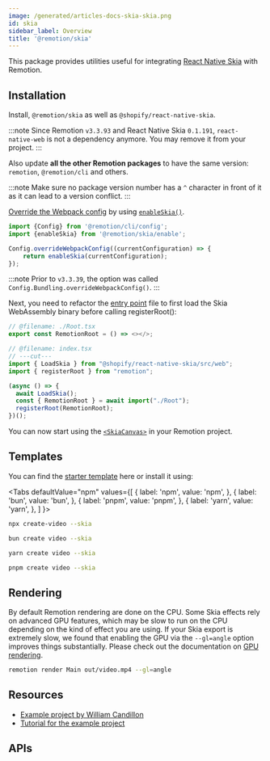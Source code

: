 ```yaml
---
image: /generated/articles-docs-skia-skia.png
id: skia
sidebar_label: Overview
title: '@remotion/skia'
---
```



This package provides utilities useful for integrating [React Native Skia](https://github.com/Shopify/react-native-skia) with Remotion.

## Installation

Install, `@remotion/skia` as well as `@shopify/react-native-skia`.

<Installation pkg="@remotion/skia @shopify/react-native-skia" />

:::note
Since Remotion `v3.3.93` and React Native Skia `0.1.191`, `react-native-web` is not a dependency anymore. You may remove it from your project.
:::

Also update **all the other Remotion packages** to have the same version: `remotion`, `@remotion/cli` and others.

:::note
Make sure no package version number has a `^` character in front of it as it can lead to a version conflict.
:::

[Override the Webpack config](/docs/webpack) by using [`enableSkia()`](/docs/skia/enable-skia).

```ts twoslash title="remotion.config.ts"
import {Config} from '@remotion/cli/config';
import {enableSkia} from '@remotion/skia/enable';

Config.overrideWebpackConfig((currentConfiguration) => {
	return enableSkia(currentConfiguration);
});
```

:::note
Prior to `v3.3.39`, the option was called `Config.Bundling.overrideWebpackConfig()`.
:::

Next, you need to refactor the [entry point](/docs/terminology/entry-point) file to first load the Skia WebAssembly binary before calling registerRoot():

```ts twoslash title="src/index.ts"
// @filename: ./Root.tsx
export const RemotionRoot = () => <></>;

// @filename: index.tsx
// ---cut---
import { LoadSkia } from "@shopify/react-native-skia/src/web";
import { registerRoot } from "remotion";

(async () => {
  await LoadSkia();
  const { RemotionRoot } = await import("./Root");
  registerRoot(RemotionRoot);
})();
```

You can now start using the [`<SkiaCanvas>`](/docs/skia/skia-canvas) in your Remotion project.

## Templates

You can find the [starter template](https://github.com/remotion-dev/template-skia) here or install it using:

<Tabs
defaultValue="npm"
values={[
{ label: 'npm', value: 'npm', },
{ label: 'bun', value: 'bun', },
{ label: 'pnpm', value: 'pnpm', },
{ label: 'yarn', value: 'yarn', },
]
}>
<TabItem value="npm">

```bash
npx create-video --skia
```

  </TabItem>
    <TabItem value="bun">

```bash
bun create video --skia
```

  </TabItem>

  <TabItem value="yarn">

```bash
yarn create video --skia
```

  </TabItem>

  <TabItem value="pnpm">

```bash
pnpm create video --skia
```

  </TabItem>
</Tabs>

## Rendering

By default Remotion rendering are done on the CPU. Some Skia effects rely on advanced GPU features, which may be slow to run on the CPU depending on the kind of effect you are using. If your Skia export is extremely slow, we found that enabling the GPU via the `--gl=angle` option improves things substantially. Please check out the documentation on [GPU rendering](/docs/gpu).

```sh
remotion render Main out/video.mp4 --gl=angle
```

## Resources

- [Example project by William Candillon](https://github.com/wcandillon/remotion-skia-tutorial)
- [Tutorial for the example project](https://www.youtube.com/watch?v=-7MOoWN2_nk)

## APIs

<TableOfContents />
